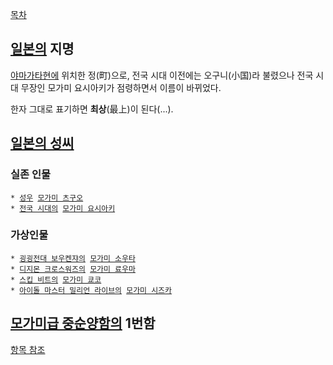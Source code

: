 [[목차]]
== [[일본]]의 지명 ==
[[야마가타]]현에 위치한 정(町)으로, 전국 시대 이전에는 오구니(小国)라 불렸으나 전국 시대 무장인 모가미 요시아키가 점령하면서 이름이 바뀌었다.

한자 그대로 표기하면 '''최상'''(最上)이 된다(...).

== [[일본의 성씨]] ==
=== 실존 인물 ===
 * [[성우]] [[모가미 츠구오]]
 * [[센고쿠 시대|전국 시대]]의 [[모가미 요시아키]]

=== 가상인물 ===
 * [[굉굉전대 보우켄쟈]]의 [[모가미 소우타]]
 * [[디지몬 크로스워즈]]의 [[모가미 료우마]]
 * [[스킵 비트]]의 [[모가미 쿄코]]
 * [[아이돌 마스터 밀리언 라이브]]의 [[모가미 시즈카]]

== [[모가미급 중순양함]]의 1번함 ==
[[모가미급 중순양함|항목 참조]]
